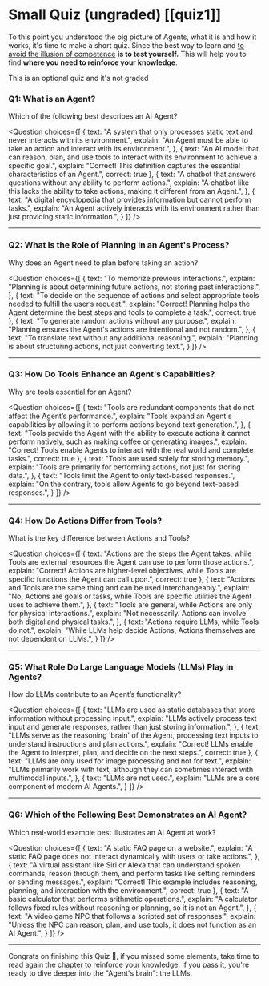 # Small Quiz (ungraded) [[quiz1]] 

To this point you understood the big picture of Agents, what it is and how it works, it's time to make a short quiz. Since the best way to learn and [to avoid the illusion of competence](https://www.coursera.org/lecture/learning-how-to-learn/illusions-of-competence-BuFzf) **is to test yourself.** This will help you to find **where you need to reinforce your knowledge**.

This is an optional quiz and it's not graded

### Q1: What is an Agent?
Which of the following best describes an AI Agent?

<Question
choices={[
{
text: "A system that only processes static text and never interacts with its environment.",
explain: "An Agent must be able to take an action and interact with its environment.",
},
{
text: "An AI model that can reason, plan, and use tools to interact with its environment to achieve a specific goal.",
explain: "Correct! This definition captures the essential characteristics of an Agent.",
correct: true
},
{
text: "A chatbot that answers questions without any ability to perform actions.",
explain: "A chatbot like this lacks the ability to take actions, making it different from an Agent.",
},
{
text: "A digital encyclopedia that provides information but cannot perform tasks.",
explain: "An Agent actively interacts with its environment rather than just providing static information.",
}
]}
/>

---

### Q2: What is the Role of Planning in an Agent's Process?
Why does an Agent need to plan before taking an action?

<Question
choices={[
{
text: "To memorize previous interactions.",
explain: "Planning is about determining future actions, not storing past interactions.",
},
{
text: "To decide on the sequence of actions and select appropriate tools needed to fulfill the user’s request.",
explain: "Correct! Planning helps the Agent determine the best steps and tools to complete a task.",
correct: true
},
{
text: "To generate random actions without any purpose.",
explain: "Planning ensures the Agent's actions are intentional and not random.",
},
{
text: "To translate text without any additional reasoning.",
explain: "Planning is about structuring actions, not just converting text.",
}
]}
/>

---

### Q3: How Do Tools Enhance an Agent's Capabilities?
Why are tools essential for an Agent?

<Question
choices={[
{
text: "Tools are redundant components that do not affect the Agent’s performance.",
explain: "Tools expand an Agent's capabilities by allowing it to perform actions beyond text generation.",
},
{
text: "Tools provide the Agent with the ability to execute actions it cannot perform natively, such as making coffee or generating images.",
explain: "Correct! Tools enable Agents to interact with the real world and complete tasks.",
correct: true
},
{
text: "Tools are used solely for storing memory.",
explain: "Tools are primarily for performing actions, not just for storing data.",
},
{
text: "Tools limit the Agent to only text-based responses.",
explain: "On the contrary, tools allow Agents to go beyond text-based responses.",
}
]}
/>

---

### Q4: How Do Actions Differ from Tools?
What is the key difference between Actions and Tools?

<Question
choices={[
{
text: "Actions are the steps the Agent takes, while Tools are external resources the Agent can use to perform those actions.",
explain: "Correct! Actions are higher-level objectives, while Tools are specific functions the Agent can call upon.",
correct: true
},
{
text: "Actions and Tools are the same thing and can be used interchangeably.",
explain: "No, Actions are goals or tasks, while Tools are specific utilities the Agent uses to achieve them.",
},
{
text: "Tools are general, while Actions are only for physical interactions.",
explain: "Not necessarily. Actions can involve both digital and physical tasks.",
},
{
text: "Actions require LLMs, while Tools do not.",
explain: "While LLMs help decide Actions, Actions themselves are not dependent on LLMs.",
}
]}
/>

---

### Q5: What Role Do Large Language Models (LLMs) Play in Agents?
How do LLMs contribute to an Agent’s functionality?

<Question
choices={[
{
text: "LLMs are used as static databases that store information without processing input.",
explain: "LLMs actively process text input and generate responses, rather than just storing information.",
},
{
text: "LLMs serve as the reasoning 'brain' of the Agent, processing text inputs to understand instructions and plan actions.",
explain: "Correct! LLMs enable the Agent to interpret, plan, and decide on the next steps.",
correct: true
},
{
text: "LLMs are only used for image processing and not for text.",
explain: "LLMs primarily work with text, although they can sometimes interact with multimodal inputs.",
},
{
text: "LLMs are not used.",
explain: "LLMs are a core component of modern AI Agents.",
}
]}
/>

---

### Q6: Which of the Following Best Demonstrates an AI Agent?
Which real-world example best illustrates an AI Agent at work?

<Question
choices={[
{
text: "A static FAQ page on a website.",
explain: "A static FAQ page does not interact dynamically with users or take actions.",
},
{
text: "A virtual assistant like Siri or Alexa that can understand spoken commands, reason through them, and perform tasks like setting reminders or sending messages.",
explain: "Correct! This example includes reasoning, planning, and interaction with the environment.",
correct: true
},
{
text: "A basic calculator that performs arithmetic operations.",
explain: "A calculator follows fixed rules without reasoning or planning, so it is not an Agent.",
},
{
text: "A video game NPC that follows a scripted set of responses.",
explain: "Unless the NPC can reason, plan, and use tools, it does not function as an AI Agent.",
}
]}
/>

---

Congrats on finishing this Quiz 🥳, if you missed some elements, take time to read again the chapter to reinforce your knowledge. If you pass it, you're ready to dive deeper into the "Agent's brain": the LLMs.

